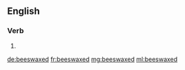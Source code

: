 ==English==

===Verb===
{{head|en}}

# {{en-past of|beeswax}}

[[de:beeswaxed]]
[[fr:beeswaxed]]
[[mg:beeswaxed]]
[[ml:beeswaxed]]